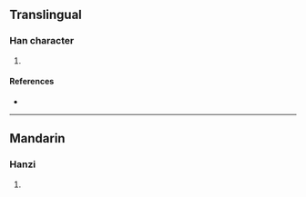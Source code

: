 {{character info/new}}
==Translingual==

===Han character===
{{Han char|rn=96|rad=玉|as=09|sn=13|four=|canj=MGHJE|ids=⿰𤣩段}}

# {{defn|Han|sort=玉09}}

====References====
* {{Han ref|kx=0737.190|dkj=21121|dj=1148.190|hdz=21127.020|uh=7456|ud=29782}}

----

==Mandarin==

===Hanzi===
{{cmn-hanzi|pin=[[duàn]] ([[duan4]])|wg=tuan<sup>4</sup>}}

# {{defn|lang=cmn|sort=玉09}}